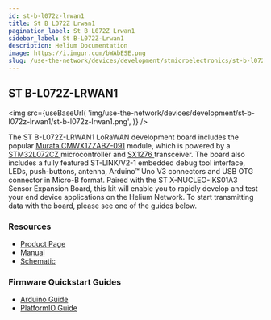 ```yaml
---
id: st-b-l072z-lrwan1
title: St B L072Z Lrwan1
pagination_label: St B L072Z Lrwan1
sidebar_label: St B-L072Z-Lrwan1
description: Helium Documentation
image: https://i.imgur.com/bWAbESE.png
slug: /use-the-network/devices/development/stmicroelectronics/st-b-l072z-lrwan1
---
```



## ST B-L072Z-LRWAN1

<img
  src={useBaseUrl(
    'img/use-the-network/devices/development/st-b-l072z-lrwan1/st-b-l072z-lrwan1.png',
  )}
/>

The ST B-L072Z-LRWAN1 LoRaWAN development board includes the popular
[Murata CMWX1ZZABZ-091](https://wireless.murata.com/type-abz-078.html) module, which is powered by a
[STM32L072CZ ](https://www.st.com/en/microcontrollers-microprocessors/stm32l072cz.html)microcontroller
and [SX1276 ](https://www.semtech.com/products/wireless-rf/lora-transceivers/sx1276)transceiver. The
board also includes a fully featured ST-LINK/V2-1 embedded debug tool interface, LEDs, push-buttons,
antenna, Arduino™ Uno V3 connectors and USB OTG connector in Micro-B format. Paired with the ST
X-NUCLEO-IKS01A3 Sensor Expansion Board, this kit will enable you to rapidly develop and test your
end device applications on the Helium Network. To start transmitting data with the board, please see
one of the guides below.

### Resources

- [Product Page](https://www.st.com/en/evaluation-tools/b-l072z-lrwan1.html)
- [Manual](https://www.st.com/resource/en/user_manual/dm00352032-getting-started-with-ultralowpower-stm32l0-and-lora-discovery-kit-stmicroelectronics.pdf)
- [Schematic ](https://www.st.com/content/ccc/resource/technical/layouts_and_diagrams/schematic_pack/group1/0d/b2/51/b1/82/cd/44/42/X-NUCLEO-IKS01A3_SCHEMATIC/files/x-nucleo-iks01a3_schematic.pdf/jcr:content/translations/en.x-nucleo-iks01a3_schematic.pdf)

### Firmware Quickstart Guides

- [Arduino Guide](/use-the-network/devices/development/stmicroelectronics/st-b-l072z-lrwan1/arduino)
- [PlatformIO Guide](/use-the-network/devices/development/stmicroelectronics/st-b-l072z-lrwan1/platformio)
